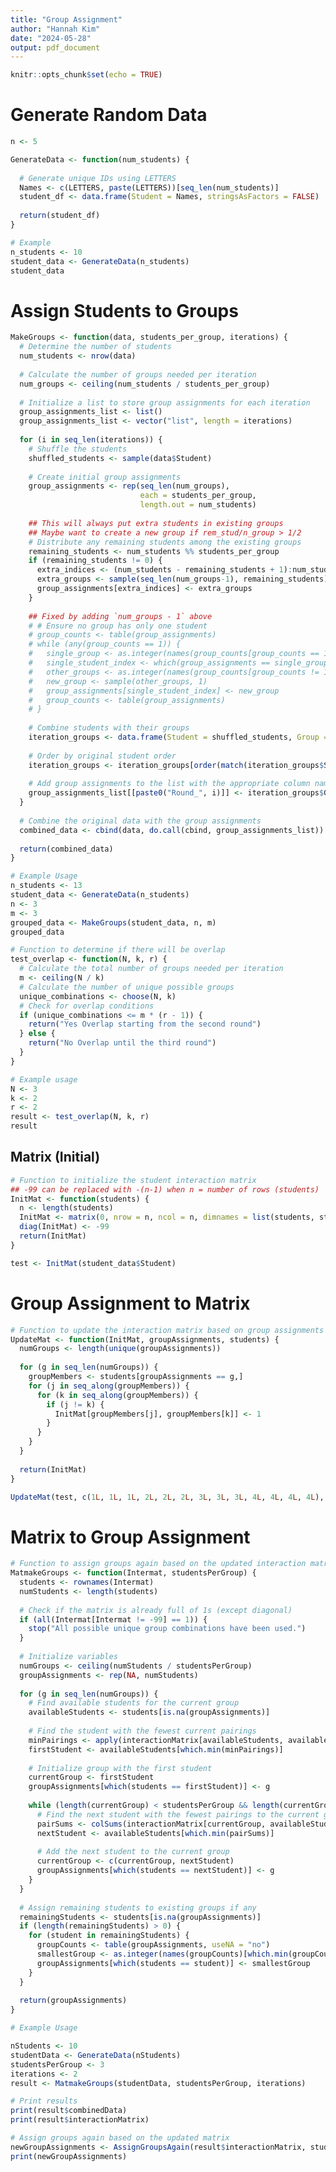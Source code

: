 ```yaml
---
title: "Group Assignment"
author: "Hannah Kim"
date: "2024-05-28"
output: pdf_document
---
```


```r
knitr::opts_chunk$set(echo = TRUE)
```

# Generate Random Data

```r
n <- 5 

GenerateData <- function(num_students) {
  
  # Generate unique IDs using LETTERS
  Names <- c(LETTERS, paste(LETTERS))[seq_len(num_students)]
  student_df <- data.frame(Student = Names, stringsAsFactors = FALSE)
  
  return(student_df)
}

# Example
n_students <- 10
student_data <- GenerateData(n_students)
student_data

```

# Assign Students to Groups

```r
MakeGroups <- function(data, students_per_group, iterations) {
  # Determine the number of students
  num_students <- nrow(data)
  
  # Calculate the number of groups needed per iteration
  num_groups <- ceiling(num_students / students_per_group)
  
  # Initialize a list to store group assignments for each iteration
  group_assignments_list <- list()
  group_assignments_list <- vector("list", length = iterations)
  
  for (i in seq_len(iterations)) {
    # Shuffle the students
    shuffled_students <- sample(data$Student)
    
    # Create initial group assignments
    group_assignments <- rep(seq_len(num_groups), 
                             each = students_per_group, 
                             length.out = num_students)
    
    ## This will always put extra students in existing groups
    ## Maybe want to create a new group if rem_stud/n_group > 1/2
    # Distribute any remaining students among the existing groups
    remaining_students <- num_students %% students_per_group
    if (remaining_students != 0) {
      extra_indices <- (num_students - remaining_students + 1):num_students
      extra_groups <- sample(seq_len(num_groups-1), remaining_students)
      group_assignments[extra_indices] <- extra_groups
    }
    
    ## Fixed by adding `num_groups - 1` above
    # # Ensure no group has only one student
    # group_counts <- table(group_assignments)
    # while (any(group_counts == 1)) {
    #   single_group <- as.integer(names(group_counts[group_counts == 1]))
    #   single_student_index <- which(group_assignments == single_group)
    #   other_groups <- as.integer(names(group_counts[group_counts != 1]))
    #   new_group <- sample(other_groups, 1)
    #   group_assignments[single_student_index] <- new_group
    #   group_counts <- table(group_assignments)
    # }
    
    # Combine students with their groups
    iteration_groups <- data.frame(Student = shuffled_students, Group = group_assignments)
    
    # Order by original student order
    iteration_groups <- iteration_groups[order(match(iteration_groups$Student, data$Student)), ]
    
    # Add group assignments to the list with the appropriate column name
    group_assignments_list[[paste0("Round_", i)]] <- iteration_groups$Group
  }
  
  # Combine the original data with the group assignments
  combined_data <- cbind(data, do.call(cbind, group_assignments_list))
  
  return(combined_data)
}

```

```r
# Example Usage
n_students <- 13
student_data <- GenerateData(n_students)
n <- 3
m <- 3
grouped_data <- MakeGroups(student_data, n, m)
grouped_data

```

```r
# Function to determine if there will be overlap
test_overlap <- function(N, k, r) {
  # Calculate the total number of groups needed per iteration
  m <- ceiling(N / k)
  # Calculate the number of unique possible groups
  unique_combinations <- choose(N, k)
  # Check for overlap conditions
  if (unique_combinations <= m * (r - 1)) {
    return("Yes Overlap starting from the second round")
  } else {
    return("No Overlap until the third round")
  }
}

# Example usage
N <- 3
k <- 2
r <- 2
result <- test_overlap(N, k, r)
result

```

## Matrix (Initial)
```r
# Function to initialize the student interaction matrix
## -99 can be replaced with -(n-1) when n = number of rows (students)
InitMat <- function(students) {
  n <- length(students)
  InitMat <- matrix(0, nrow = n, ncol = n, dimnames = list(students, students))
  diag(InitMat) <- -99
  return(InitMat)
}

test <- InitMat(student_data$Student)

```

# Group Assignment to Matrix

```r
# Function to update the interaction matrix based on group assignments
UpdateMat <- function(InitMat, groupAssignments, students) {
  numGroups <- length(unique(groupAssignments))
  
  for (g in seq_len(numGroups)) {
    groupMembers <- students[groupAssignments == g,]
    for (j in seq_along(groupMembers)) {
      for (k in seq_along(groupMembers)) {
        if (j != k) {
          InitMat[groupMembers[j], groupMembers[k]] <- 1
        }
      }
    }
  }
  
  return(InitMat)
}

UpdateMat(test, c(1L, 1L, 1L, 2L, 2L, 2L, 3L, 3L, 3L, 4L, 4L, 4L, 4L), student_data)

```

# Matrix to Group Assignment
```r
# Function to assign groups again based on the updated interaction matrix
MatmakeGroups <- function(Intermat, studentsPerGroup) {
  students <- rownames(Intermat)
  numStudents <- length(students)
  
  # Check if the matrix is already full of 1s (except diagonal)
  if (all(Intermat[Intermat != -99] == 1)) {
    stop("All possible unique group combinations have been used.")
  }
  
  # Initialize variables
  numGroups <- ceiling(numStudents / studentsPerGroup)
  groupAssignments <- rep(NA, numStudents)
  
  for (g in seq_len(numGroups)) {
    # Find available students for the current group
    availableStudents <- students[is.na(groupAssignments)]
    
    # Find the student with the fewest current pairings
    minPairings <- apply(interactionMatrix[availableStudents, availableStudents], 1, sum)
    firstStudent <- availableStudents[which.min(minPairings)]
    
    # Initialize group with the first student
    currentGroup <- firstStudent
    groupAssignments[which(students == firstStudent)] <- g
    
    while (length(currentGroup) < studentsPerGroup && length(currentGroup) < length(availableStudents)) {
      # Find the next student with the fewest pairings to the current group
      pairSums <- colSums(interactionMatrix[currentGroup, availableStudents])
      nextStudent <- availableStudents[which.min(pairSums)]
      
      # Add the next student to the current group
      currentGroup <- c(currentGroup, nextStudent)
      groupAssignments[which(students == nextStudent)] <- g
    }
  }
  
  # Assign remaining students to existing groups if any
  remainingStudents <- students[is.na(groupAssignments)]
  if (length(remainingStudents) > 0) {
    for (student in remainingStudents) {
      groupCounts <- table(groupAssignments, useNA = "no")
      smallestGroup <- as.integer(names(groupCounts)[which.min(groupCounts)])
      groupAssignments[which(students == student)] <- smallestGroup
    }
  }
  
  return(groupAssignments)
}

# Example Usage

nStudents <- 10
studentData <- GenerateData(nStudents)
studentsPerGroup <- 3
iterations <- 2
result <- MatmakeGroups(studentData, studentsPerGroup, iterations)

# Print results
print(result$combinedData)
print(result$interactionMatrix)

# Assign groups again based on the updated matrix
newGroupAssignments <- AssignGroupsAgain(result$interactionMatrix, studentsPerGroup)
print(newGroupAssignments)
```

